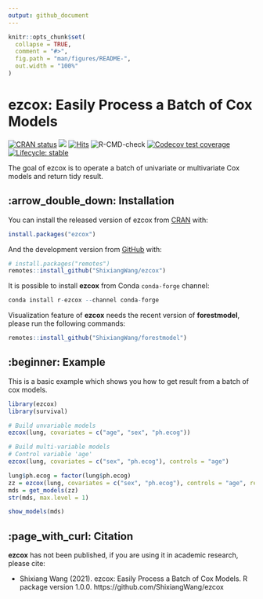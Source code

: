 ```yaml
---
output: github_document
---
```


<!-- README.md is generated from README.Rmd. Please edit that file -->

```r
knitr::opts_chunk$set(
  collapse = TRUE,
  comment = "#>",
  fig.path = "man/figures/README-",
  out.width = "100%"
)
```
# ezcox: Easily Process a Batch of Cox Models

<!-- badges: start -->
[![CRAN status](https://www.r-pkg.org/badges/version/ezcox)](https://CRAN.R-project.org/package=ezcox)
[![](https://cranlogs.r-pkg.org/badges/grand-total/ezcox?color=blue)](https://cran.r-project.org/package=ezcox)
[![Hits](https://hits.seeyoufarm.com/api/count/incr/badge.svg?url=https%3A%2F%2Fgithub.com%2FShixiangWang%2Fezcox&count_bg=%2379C83D&title_bg=%23555555&icon=fandom.svg&icon_color=%23E7E7E7&title=hits&edge_flat=false)](https://hits.seeyoufarm.com)
![R-CMD-check](https://github.com/ShixiangWang/ezcox/workflows/R-CMD-check/badge.svg)
[![Codecov test coverage](https://codecov.io/gh/ShixiangWang/ezcox/branch/master/graph/badge.svg)](https://codecov.io/gh/ShixiangWang/ezcox?branch=master)
[![Lifecycle: stable](https://img.shields.io/badge/lifecycle-stable-brightgreen.svg)](https://lifecycle.r-lib.org/articles/stages.html)
<!-- badges: end -->

The goal of ezcox is to operate a batch of univariate or multivariate Cox models and return tidy result.

## :arrow_double_down: Installation

You can install the released version of ezcox from [CRAN](https://CRAN.R-project.org) with:

```r
install.packages("ezcox")
```

And the development version from [GitHub](https://github.com/) with:

```r
# install.packages("remotes")
remotes::install_github("ShixiangWang/ezcox")
```

It is possible to install **ezcox** from Conda `conda-forge` channel:

```r
conda install r-ezcox --channel conda-forge
```

Visualization feature of **ezcox** needs the recent version of **forestmodel**, please run the following commands:

```r
remotes::install_github("ShixiangWang/forestmodel")
```

## :beginner: Example

This is a basic example which shows you how to get result from a batch of cox models.

```r
library(ezcox)
library(survival)

# Build unvariable models
ezcox(lung, covariates = c("age", "sex", "ph.ecog"))

# Build multi-variable models
# Control variable 'age'
ezcox(lung, covariates = c("sex", "ph.ecog"), controls = "age")
```

```r
lung$ph.ecog = factor(lung$ph.ecog)
zz = ezcox(lung, covariates = c("sex", "ph.ecog"), controls = "age", return_models=TRUE)
mds = get_models(zz)
str(mds, max.level = 1)

show_models(mds)
```


## :page_with_curl: Citation

**ezcox** has not been published, if you are using it in academic research,
please cite:

- Shixiang Wang (2021). ezcox: Easily Process a Batch of Cox Models. R package version 1.0.0.
  https://github.com/ShixiangWang/ezcox
